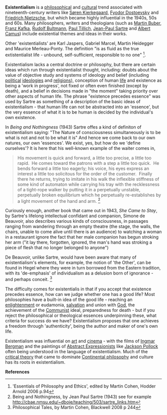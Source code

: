 {{subpages}}

'''Existentialism''' is a [[philosophy|philosophical]] and [[culture|cultural]] trend associated with nineteenth-century writers like [[Søren Kierkegaard]], [[Fyodor Dostoevsky]] and [[Friedrich Nietzsche]], but which became highly influential in the 1940s, 50s and 60s. Many philosophers, writers and theologians (such as [[Martin Buber]], [[Franz Kafka]], [[Rudolf Bultmann]], [[Paul Tillich]], [[Jean-Paul Sartre]] and [[Albert Camus]]) include existential themes and ideas in their works. 

Other 'existentialists' are Karl Jaspers, Gabriel Marcel, Martin Heidegger and Maurice Merleau-Ponty. The definition "is as fluid as the true extistentialist life - unbound, self-sufficient, responsible to no one" <ref>'Essentials of Philosophy and Ethics', edited by Martin Cohen, Hodder Arnold 2006 p.94</ref>.

Existentialism lacks a central doctrine or philosophy, but there are certain ideas which run through existentialist thought, including: doubts about the value of objective study and systems of ideology and belief (including [[politics|political]] [[ideology|ideologies]] and [[religion|religions]]), conception of human [[life]] and existence as being a 'work in progress', not fixed or often even finished (except by death), and a belief in decisions made in "the moment" taking priority over other aspects of human life. The phrase "existence precedes essence" was used by Sartre as something of a description of the basic ideas of existentialism - that human life can not be abstracted into an 'essence', but the very essence of what it is to be human is decided by the individual's own existence.

In ''Being and Nothingness'' (1943) Sartre offes a kind of definiton of existentialism saying: "The Nature of consciousness simultaneously is to be what is not and not to be what it is" And hence we come back to our own natures, our own 'essences'. We exist, yes, but how do we 'define ourselves'? It is here that his well-known example of the waiter comes in, 

<blockquote>His movement is quick and forward, a little too precise, a little too rapid.  He comes toward the patrons with a step a little too quick.  He bends forward a little too eagerly; his voice, his eyes express an interest a little too solicitous for the order of the customer.  Finally there he returns, trying to imitate in his walk the inflexible stiffness of some kind of automaton while carrying his tray with the recklessness of a tight-rope walker by putting it in a perpetually unstable, perpetually broken equilibrium which he perpetually re-establishes by a light movement of the hand and arm.  <ref>Being and Nothingness, by Jean Paul Sartre (1943) see for example http://cbae.nmsu.edu/~dboje/teaching/503/sartre_links.htm </ref></blockquote>

Curiously enough, another book that came out in 1943, ''She Came to Stay'', by Sartre's lifelong intellectual confidant and companion, Simone de Beauvoir, also describes various kinds of consciousness, in passages ranging from wandering through an empty theatre (the stage, the walls, the chairs, unable to come alive until there is an audience) to watching a woman in a restaurant ignore the fact that her male companion has begun stroking her arm ("it lay there, forgotten, ignored, the man's hand was stroking a piece of flesh that no longer belonged to anyone")

De Beauvoir, unlike Sartre, would have been aware that many of existentialism's elements, for example, the notion of 'the Other', can be found in Hegel where they were in turn borrowed from the Eastern tradition, with its 'de-emphasis' of individualism as a delusion born of ignorance - and perhaps conceit. <ref>Philosophical Tales, by Martin Cohen, Blackwell 2008 p 244</ref>

The difficulty comes for existentialis in that if you accept that existence precedes essence, how can we judge whether one has a good life? Most philosophies have a built-in idea of the good life - reaching an [[enlightenment]] or eudamonia, [[salvation]] and union with [[God]], the achievement of the [[Communism|Communist]] ideal, preparedness for death - but if you reject the philosophical or theological essences underpinning these, what criteria for success do we have? Existentialism proposes that one achieves a freedom through 'authenticity', being the author and maker of one's own life.

Existentialism was influential on [[art]] and [[cinema]] - with the films of [[Ingmar Bergman]] and the paintings of [[Abstract Expressionism|Abstract Expressionists]] like [[Jackson Pollock]] often being understood in the language of existentialism. Much of the [[critical theory]] that came to dominate [[Continental philosophy]] and culture has its roots in existentialism.

'''References'''
<references/>